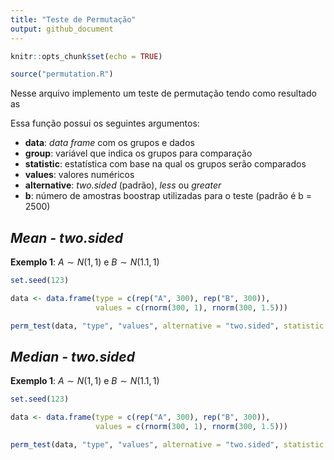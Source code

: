 ```yaml
---
title: "Teste de Permutação"
output: github_document
---
```


```r
knitr::opts_chunk$set(echo = TRUE)

source("permutation.R")

```


Nesse arquivo implemento um teste de permutação tendo como resultado as  

Essa função possui os seguintes argumentos:

* **data**: *data frame* com os grupos e dados
* **group**: variável que indica os grupos para comparação
* **statistic**: estatística com base na qual os grupos serão comparados
* **values**: valores numéricos
* **alternative**: *two.sided* (padrão), *less* ou *greater*
* **b**: número de amostras boostrap utilizadas para o teste (padrão é b = 2500)



## *Mean - two.sided*

**Exemplo 1**: $A \sim N(1, 1)$ e $B \sim N(1.1, 1)$

```r
set.seed(123)

data <- data.frame(type = c(rep("A", 300), rep("B", 300)),
                   values = c(rnorm(300, 1), rnorm(300, 1.5)))

perm_test(data, "type", "values", alternative = "two.sided", statistic = "mean", b = 2500)
```

## *Median - two.sided*

**Exemplo 1**: $A \sim N(1, 1)$ e $B \sim N(1.1, 1)$


```r
set.seed(123)

data <- data.frame(type = c(rep("A", 300), rep("B", 300)),
                   values = c(rnorm(300, 1), rnorm(300, 1.5)))

perm_test(data, "type", "values", alternative = "two.sided", statistic = "median", b = 2500)
```

